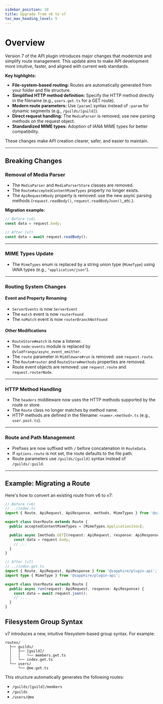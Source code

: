 ```yaml
---
sidebar_position: 10
title: Upgrade from v6 to v7
toc_max_heading_level: 5
---
```


# Overview

Version 7 of the API plugin introduces major changes that modernize and simplify route management. This update aims to
make API development more intuitive, faster, and aligned with current web standards.

**Key highlights:**

- **File-system-based routing:** Routes are automatically generated from your folder and file structure.
- **Simplified HTTP method definition:** Specify the HTTP method directly in the filename (e.g., `users.get.ts` for a
  GET route).
- **Modern route parameters:** Use `[param]` syntax instead of `:param` for dynamic segments (e.g., `/guilds/[guild]`).
- **Direct request handling:** The `MediaParser` is removed; use new parsing methods on the request object.
- **Standardized MIME types:** Adoption of IANA MIME types for better compatibility.

These changes make API creation clearer, safer, and easier to maintain.

---

## Breaking Changes

### Removal of Media Parser

- The `MediaParser` and `MediaParserStore` classes are removed.
- The `Route#acceptedContentMimeTypes` property no longer exists.
- The `ApiRequest#body` property is removed: use the new async parsing methods (`request.readBody()`,
  `request.readBodyJson()`,,etc.).

**Migration example:**

```typescript
// Before (v6)
const data = request.body;

// After (v7)
const data = await request.readBody();
```

---

### MIME Types Update

- The `MimeTypes` enum is replaced by a string union type (`MimeType`) using IANA types (e.g., `"application/json"`).

---

### Routing System Changes

#### Event and Property Renaming

- `ServerEvents` is now `ServerEvent`
- The `match` event is now `routerFound`
- The `noMatch` event is now `routerBranchNotFound`

#### Other Modifications

- `RouteStore#match` is now a listener.
- The `node:events` module is replaced by `@vladfrangu/async_event_emitter`.
- The `route` parameter in `Middleware#run` is removed: use `request.route`.
- The `Route#router` and `RouteStore#methods` properties are removed.
- Route event objects are removed: use `request.route` and `request.routerNode`.

---

### HTTP Method Handling

- The `headers` middleware now uses the HTTP methods supported by the route or store.
- The `Route` class no longer matches by method name.
- HTTP methods are defined in the filename: `<name>.<method>.ts` (e.g., `user.post.ts`).

---

### Route and Path Management

- Prefixes are now suffixed with `/` before concatenation in `RouteData`.
- If `options.route` is not set, the route defaults to the file path.
- Route parameters use `/guilds/[guild]` syntax instead of `/guilds/:guild`.

---

## Example: Migrating a Route

Here's how to convert an existing route from v6 to v7:

```typescript
// Before (v6)
// ../index.ts
import { Route, ApiRequest, ApiResponse, methods, MimeTypes } from '@sapphire/plugin-api';

export class UserRoute extends Route {
  public acceptedContentMimeTypes = [MimeTypes.ApplicationJson];

  public async [methods.GET](request: ApiRequest, response: ApiResponse) {
    const data = request.body;
    // ...
  }
}

// After (v7)
// ../index.get.ts
import { Route, ApiRequest, ApiResponse } from '@sapphire/plugin-api';
import type { MimeType } from '@sapphire/plugin-api';

export class UserRoute extends Route {
  public async run(request: ApiRequest, response: ApiResponse) {
    const data = await request.json();
    // ...
  }
}
```

## Filesystem Group Syntax

v7 introduces a new, intuitive filesystem-based group syntax. For example:

```
routes/
  ├── guilds/
  │   ├── [guild]/
  │   │   └── members.get.ts
  │   └── index.get.ts
  └── users/
      └── @me.get.ts
```

This structure automatically generates the following routes:

- `/guilds/[guild]/members`
- `/guilds`
- `/users/@me`
